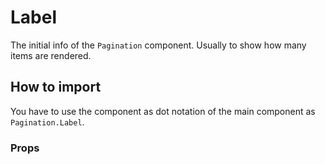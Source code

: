 

<Meta of={Stories} />

# Label

The initial info of the `Pagination` component. Usually to show how many items
are rendered.

## How to import

You have to use the component as dot notation of the main component as
`Pagination.Label`.

<Canvas of={Stories.Base} />

### Props

<ArgTypes of={Stories} />

